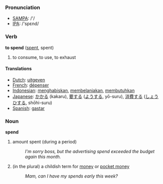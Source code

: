 === Pronunciation ===
*[[w:SAMPA|SAMPA]]: /'/
*[[w:IPA|IPA]]: /'spεnd/

=== Verb ===

'''to spend''' ([[spent]], spent)

# to consume, to use, to exhaust

==== Translations ====
*[[Dutch]]: [[uitgeven]]
*[[French]]: [[dépenser]]
*[[Indonesian]]: [[habis|menghabiskan]], [[belanja|membelanjakan]], [[butuh|membutuhkan]]
*[[Japanese]]: [[かかる]] (kakaru), [[要]]する ([[よう]]する, yō-suru), [[消費]]する ([[しょうひ]]する, shōhi-suru)
*[[Spanish]]: [[gastar]]

===Noun===
'''spend'''
#amount spent (during a period)
#:''I'm sorry boss, but the advertising spend exceeded the budget again this month.''
#(in the plural) a childish term for [[money]] or [[pocket money]]
#:''Mam, can I have my spends early this week?''